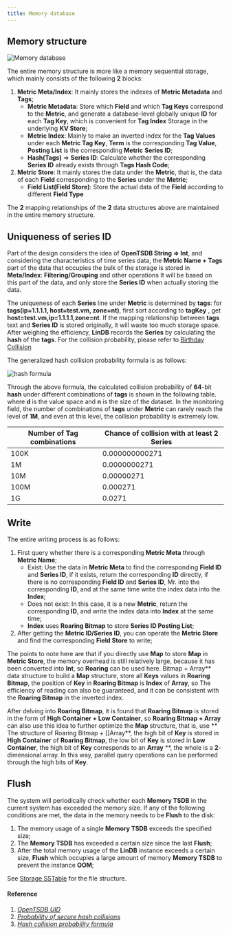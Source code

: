 ```yaml
---
title: Memory database
---
```


## Memory structure

![Memory database](/img/lindb/design/memory_database.png)

The entire memory structure is more like a memory sequential storage, which mainly consists of the following **2** blocks:
1. **Metric Meta/Index**: It mainly stores the indexes of **Metric Metadata** and **Tags**;
   * **Metric Metadata**: Store which **Field** and which **Tag Keys** correspond to the **Metric**, and generate a database-level globally unique **ID** for each **Tag Key**, which is convenient for **Tag Index** Storage in the underlying **KV Store**;
   * **Metric Index**: Mainly to make an inverted index for the **Tag Values** under each **Metric Tag Key**, **Term** is the corresponding **Tag Value**, **Posting List** is the corresponding **Metric** **Series ID**;
   * **Hash(Tags)** => **Series ID**: Calculate whether the corresponding **Series ID** already exists through **Tags Hash Code**;
2. **Metric Store**: It mainly stores the data under the **Metric**, that is, the data of each **Field** corresponding to the **Series** under the **Metric**;
   * **Field List(Field Store)**: Store the actual data of the **Field** according to different **Field Type**

The **2** mapping relationships of the **2** data structures above are maintained in the entire memory structure.

## Uniqueness of series ID

Part of the design considers the idea of **OpenTSDB String => Int**, and considering the characteristics of time series data, the **Metric Name + Tags** part of the data that occupies the bulk of the storage is stored in **Meta/Index**: **Filtering/Grouping** and other operations It will be based on this part of the data, and only store the **Series ID** when actually storing the data.

The uniqueness of each **Series** line under **Metric** is determined by **tags**: for **tags(ip=1.1.1.1, host=test.vm, zone=nt)**, first sort according to **tagKey** , get **host=test.vm,ip=1.1.1.1,zone=nt**. If the mapping relationship between **tags** text and **Series ID** is stored originally, it will waste too much storage space. After weighing the efficiency, **LinDB** records the **Series** by calculating the **hash** of the **tags**. For the collision probability, please refer to [Birthday Collision](https://www.johndcook.com/blog/2017/01/10/probability-of-secure-hash-collisions/)

The generalized hash collision probability formula is as follows:

![hash formula](/img/lindb/design/hash_formula.png)

Through the above formula, the calculated collision probability of **64**-bit **hash** under different combinations of **tags** is shown in the following table. where **d** is the value space and **n** is the size of the dataset.
In the monitoring field, the number of combinations of **tags** under **Metric** can rarely reach the level of **1M**, and even at this level, the collision probability is extremely low.

| Number of Tag combinations | Chance of collision with at least 2 Series |
| ---- | ---- |
| 100K | 0.000000000271 |
| 1M | 0.0000000271 |
| 10M | 0.00000271 |
| 100M | 0.000271 |
| 1G | 0.0271 |

## Write

The entire writing process is as follows:
1. First query whether there is a corresponding **Metric Meta** through **Metric Name**;
   * Exist: Use the data in **Metric Meta** to find the corresponding **Field ID** and **Series ID**, if it exists, return the corresponding **ID** directly, if there is no corresponding **Field ID** and **Series ID**, Mr. into the corresponding **ID**, and at the same time write the index data into the **Index**;
   * Does not exist: In this case, it is a new **Metric**, return the corresponding **ID**, and write the index data into **Index** at the same time;
   * **Index** uses **Roaring Bitmap** to store **Series ID Posting List**;
2. After getting the **Metric ID/Series ID**, you can operate the **Metric Store** and find the corresponding **Field Store** to write;

The points to note here are that if you directly use **Map** to store **Map** in **Metric Store**, the memory overhead is still relatively large, because it has been converted into **Int**, so **Roaring** can be used here. Bitmap + Array** data structure to build a **Map** structure, store all **Keys** values ​​in **Roaring Bitmap**, the position of **Key** in **Roaring Bitmap** is **Index** of **Array**, so The efficiency of reading can also be guaranteed, and it can be consistent with the **Roaring Bitmap** in the inverted index.

After delving into **Roaring Bitmap**, it is found that **Roaring Bitmap** is stored in the form of **High Container + Low Container**, so **Roaring Bitmap + Array** can also use this idea to further optimize the **Map** structure, that is, use ** The structure of Roaring Bitmap + []Array**, the high bit of **Key** is stored in **High Container** of **Roaring Bitmap**, the low bit of **Key** is stored in **Low Container**, the high bit of **Key** corresponds to an **Array** **, the whole is a **2**-dimensional array. In this way, parallel query operations can be performed through the high bits of **Key**.

## Flush

The system will periodically check whether each **Memory TSDB** in the current system has exceeded the memory size. If any of the following conditions are met, the data in the memory needs to be **Flush** to the disk:
1. The memory usage of a single **Memory TSDB** exceeds the specified size;
2. The **Memory TSDB** has exceeded a certain size since the last **Flush**;
3. After the total memory usage of the **LinDB** instance exceeds a certain size, **Flush** which occupies a large amount of memory **Memory TSDB** to prevent the instance **OOM**;

See [Storage SSTable](./storage#sstable-layout) for the file structure.

#### Reference

1. [_OpenTSDB UID_](http://opentsdb.net/docs/build/html/user_guide/uids.html)
2. [_Probability of secure hash collisions_](https://www.johndcook.com/blog/2017/01/10/probability-of-secure-hash-collisions/)
3. [_Hash collision probability formula_](https://www.wangbase.com/blogimg/asset/201809/bg2018090508.png)
